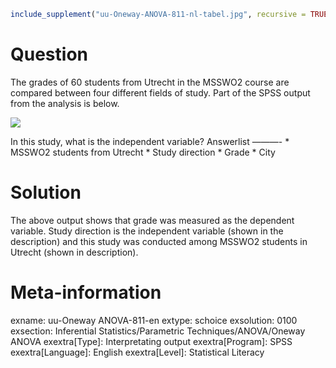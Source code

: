 ```r
include_supplement("uu-Oneway-ANOVA-811-nl-tabel.jpg", recursive = TRUE)
```

Question
========
The grades of 60 students from Utrecht in the MSSWO2 course are compared between four different fields of study. Part of the SPSS output from the analysis is below.

![](uu-Oneway-ANOVA-811-nl-tabel.jpg)

In this study, what is the independent variable? 
Answerlist
----------
* MSSWO2 students from Utrecht
* Study direction
* Grade
* City


Solution
========
  
The above output shows that grade was measured as the dependent variable. Study direction is the independent variable (shown in the description) and this study was conducted among MSSWO2 students in Utrecht (shown in description).

Meta-information
================
exname: uu-Oneway ANOVA-811-en
extype: schoice
exsolution: 0100
exsection: Inferential Statistics/Parametric Techniques/ANOVA/Oneway ANOVA
exextra[Type]: Interpretating output
exextra[Program]: SPSS
exextra[Language]: English
exextra[Level]: Statistical Literacy
